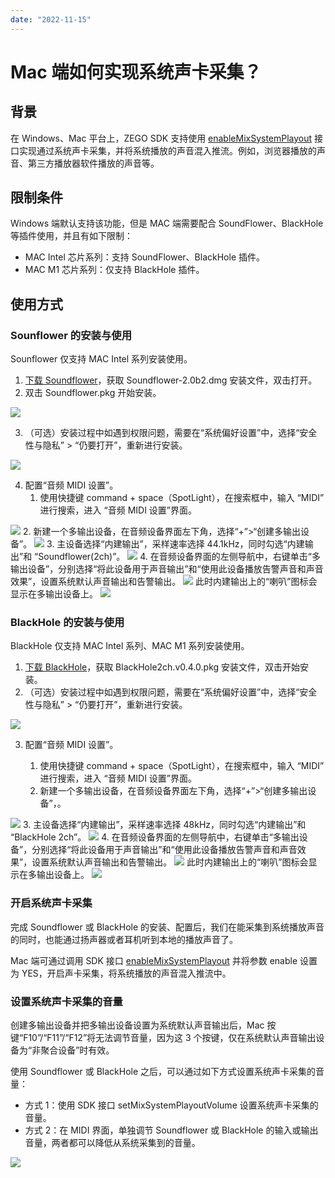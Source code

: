 ```yaml
---
date: "2022-11-15"
---
```

# Mac 端如何实现系统声卡采集？
 
## 背景
在 Windows、Mac 平台上，ZEGO SDK 支持使用 [enableMixSystemPlayout](https://doc-zh.zego.im/article/api?doc=Express_Video_SDK_API~objective-c_macos~class~ZegoExpressEngine#enable-mix-system-playout) 接口实现通过系统声卡采集，并将系统播放的声音混入推流。例如，浏览器播放的声音、第三方播放器软件播放的声音等。

## 限制条件
Windows 端默认支持该功能，但是 MAC 端需要配合 SoundFlower、BlackHole 等插件使用，并且有如下限制：
- MAC Intel 芯片系列：支持 SoundFlower、BlackHole 插件。
- MAC M1 芯片系列：仅支持 BlackHole 插件。

## 使用方式
### Sounflower 的安装与使用

<Note title="说明">



Sounflower 仅支持 MAC Intel 系列安装使用。

</Note>





1. [下载 Soundflower](https://soundflower.en.softonic.com/mac?ex=CORE-1224.1)，获取 Soundflower-2.0b2.dmg 安装文件，双击打开。
2. 双击 Soundflower.pkg 开始安装。
<Frame width="512" height="auto" caption=""><Frame width="512" height="auto" caption=""><img src="https://doc-media.zego.im/sdk-doc/Pics/FAQ/mac_mixsystemOut/1.png" /></Frame></Frame>

3. （可选）安装过程中如遇到权限问题，需要在“系统偏好设置”中，选择“安全性与隐私” > “仍要打开”，重新进行安装。
<Frame width="512" height="auto" caption=""><Frame width="512" height="auto" caption=""><img src="https://doc-media.zego.im/sdk-doc/Pics/FAQ/mac_mixsystemOut/2.png" /></Frame></Frame>

4. 配置“音频 MIDI 设置”。
    1. 使用快捷键 command + space（SpotLight），在搜索框中，输入 “MIDI” 进行搜索，进入 “音频 MIDI 设置”界面。
<Frame width="512" height="auto" caption=""><Frame width="512" height="auto" caption=""><img src="https://doc-media.zego.im/sdk-doc/Pics/FAQ/mac_mixsystemOut/3.png" /></Frame></Frame>
    2. 新建一个多输出设备，在音频设备界面左下角，选择“+”>“创建多输出设备”。
<Frame width="512" height="auto" caption=""><Frame width="512" height="auto" caption=""><img src="https://doc-media.zego.im/sdk-doc/Pics/FAQ/mac_mixsystemOut/4.png" /></Frame></Frame>
    3. 主设备选择“内建输出”，采样速率选择 44.1kHz，同时勾选“内建输出”和 “Soundflower(2ch)”。
<Frame width="512" height="auto" caption=""><Frame width="512" height="auto" caption=""><img src="https://doc-media.zego.im/sdk-doc/Pics/FAQ/mac_mixsystemOut/5.png" /></Frame></Frame>
    4. 在音频设备界面的左侧导航中，右键单击“多输出设备”，分别选择“将此设备用于声音输出”和“使用此设备播放告警声音和声音效果”，设置系统默认声音输出和告警输出。
<Frame width="512" height="auto" caption=""><Frame width="512" height="auto" caption=""><img src="https://doc-media.zego.im/sdk-doc/Pics/FAQ/mac_mixsystemOut/6.png" /></Frame></Frame>
    此时内建输出上的“喇叭”图标会显示在多输出设备上。
<Frame width="512" height="auto" caption=""><Frame width="512" height="auto" caption=""><img src="https://doc-media.zego.im/sdk-doc/Pics/FAQ/mac_mixsystemOut/7.png" /></Frame></Frame>

### BlackHole 的安装与使用

<Note title="说明">



BlackHole 仅支持 MAC Intel 系列、MAC M1 系列安装使用。

</Note>





1. [下载 BlackHole](https://existential.audio/blackhole/)，获取 BlackHole2ch.v0.4.0.pkg 安装文件，双击开始安装。
2. （可选）安装过程中如遇到权限问题，需要在“系统偏好设置”中，选择“安全性与隐私” > “仍要打开”，重新进行安装。
<Frame width="512" height="auto" caption=""><Frame width="512" height="auto" caption=""><img src="https://doc-media.zego.im/sdk-doc/Pics/FAQ/mac_mixsystemOut/8.png" /></Frame></Frame>

3. 配置“音频 MIDI 设置”。

    1. 使用快捷键 command + space（SpotLight），在搜索框中，输入 “MIDI” 进行搜索，进入 “音频 MIDI 设置”界面。
    2. 新建一个多输出设备，在音频设备界面左下角，选择“+”>“创建多输出设备”，。
<Frame width="512" height="auto" caption=""><Frame width="512" height="auto" caption=""><img src="https://doc-media.zego.im/sdk-doc/Pics/FAQ/mac_mixsystemOut/9.png" /></Frame></Frame>
    3. 主设备选择“内建输出”，采样速率选择 48kHz，同时勾选“内建输出”和 “BlackHole 2ch”。
<Frame width="512" height="auto" caption=""><Frame width="512" height="auto" caption=""><img src="https://doc-media.zego.im/sdk-doc/Pics/FAQ/mac_mixsystemOut/10_2.png" /></Frame></Frame>
    4. 在音频设备界面的左侧导航中，右键单击“多输出设备”，分别选择“将此设备用于声音输出”和“使用此设备播放告警声音和声音效果”，设置系统默认声音输出和告警输出。
<Frame width="512" height="auto" caption=""><Frame width="512" height="auto" caption=""><img src="https://doc-media.zego.im/sdk-doc/Pics/FAQ/mac_mixsystemOut/10.png" /></Frame></Frame>
    此时内建输出上的“喇叭”图标会显示在多输出设备上。
<Frame width="512" height="auto" caption=""><Frame width="512" height="auto" caption=""><img src="https://doc-media.zego.im/sdk-doc/Pics/FAQ/mac_mixsystemOut/11.png" /></Frame></Frame>

### 开启系统声卡采集

完成 Soundflower 或 BlackHole 的安装、配置后，我们在能采集到系统播放声音的同时，也能通过扬声器或者耳机听到本地的播放声音了。

Mac 端可通过调用 SDK 接口 [enableMixSystemPlayout](https://doc-zh.zego.im/article/api?doc=Express_Video_SDK_API~objective-c_macos~class~ZegoExpressEngine#enable-mix-system-playout) 并将参数 enable 设置为 YES，开启声卡采集，将系统播放的声音混入推流中。

### 设置系统声卡采集的音量

<Warning title="注意">



创建多输出设备并把多输出设备设置为系统默认声音输出后，Mac 按键“F10”/“F11”/“F12”将无法调节音量，因为这 3 个按键，仅在系统默认声音输出设备为“非聚合设备”时有效。  

</Warning>



使用 Soundflower 或 BlackHole 之后，可以通过如下方式设置系统声卡采集的音量：

- 方式 1：使用 SDK 接口 setMixSystemPlayoutVolume 设置系统声卡采集的音量。
- 方式 2：在 MIDI 界面，单独调节 Soundflower 或 BlackHole 的输入或输出音量，两者都可以降低从系统采集到的音量。
<Frame width="512" height="auto" caption=""><Frame width="512" height="auto" caption=""><img src="https://doc-media.zego.im/sdk-doc/Pics/FAQ/mac_mixsystemOut/12.png" /></Frame></Frame>